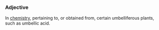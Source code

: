==='''Adjective'''===
In [[chemistry]], pertaining to, or obtained from, certain umbelliferous plants, such as umbellic acid.